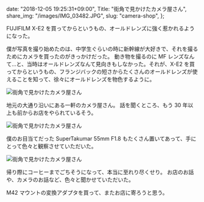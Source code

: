   date: "2018-12-05 19:25:31+09:00",
  Title: "街角で見かけたカメラ屋さん",
  share_img: "/images/IMG_03482.JPG",
  slug: "camera-shop",
};

FUJIFILM X-E2 を買ってからというもの、オールドレンズに強く惹かれるようになった。

僕が写真を撮り始めたのは、中学生ぐらいの時に新幹線が大好きで、それを撮るためにカメラを買ったのがきっかけだった。
動き物を撮るのに MF レンズなんて...と、当時はオールドレンズなんて見向きもしなかった。それが、X-E2 を買ってからというもの、フランジバックの短さからたくさんのオールドレンズが使えることを知って、徐々にオールドレンズを物色するように。

![街角で見かけたカメラ屋さん](/images/IMG_03482.JPG)

地元の大通り沿いにある一軒のカメラ屋さん。
話を聞くところ、もう 30 年以上も前からお店をやられているそう。

![街角で見かけたカメラ屋さん](/images/IMG_0349.JPG)

僕のお目当てだった SuperTakumar 55mm F1.8 もたくさん置いてあって、手にとって色々と観察させていただいた。

![街角で見かけたカメラ屋さん](/images/IMG_03472.JPG)

帰り際にコーヒーまでごちそうになって、本当に至れり尽くせり。
お店のお話や、カメラのお話など、色々と聞かせていただいた。

M42 マウントの変換アダプタを買って、またお店に寄ろうと思う。
